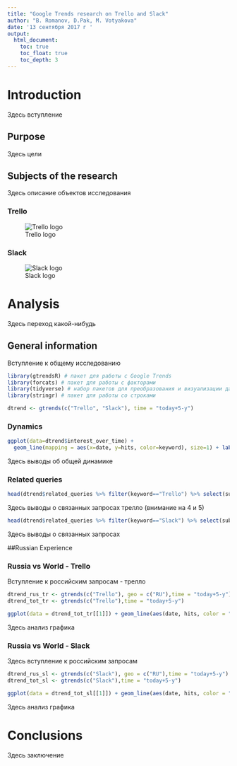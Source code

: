 ---
title: "Google Trends research on Trello and Slack"
author: "B. Romanov, D.Pak, M. Votyakova"
date: '13 сентября 2017 г '
output:
  html_document: 
    toc: true
    toc_float: true
    toc_depth: 3
---



# Introduction

Здесь вступление

## Purpose

Здесь цели

## Subjects of the research

Здесь описание объектов исследования

### Trello
![Trello logo](https://d2k1ftgv7pobq7.cloudfront.net/meta/u/res/images/brand-assets/Logos/0099ec3754bf473d2bbf317204ab6fea/trello-logo-blue.png)

### Slack
![Slack logo](https://www.scrumdesk.com/wp-content/uploads/slack-logo.png)

# Analysis 
Здесь переход какой-нибудь

## General information
Вступление к общему исследованию
```{r Подключение библиотек, message=FALSE, warning=FALSE, include=FALSE}
library(gtrendsR) # пакет для работы с Google Trends
library(forcats) # пакет для работы с факторами
library(tidyverse) # набор пакетов для преобразования и визуализации данных
library(stringr) # пакет для работы со строками
```


```{r, include=FALSE}
dtrend <- gtrends(c("Trello", "Slack"), time = "today+5-y")
```

### Dynamics
```{r, echo=FALSE}
ggplot(data=dtrend$interest_over_time) + 
  geom_line(mapping = aes(x=date, y=hits, color=keyword), size=1) + labs(title="Trends dynamics", x = "Year", y = "Search hits", color = "Keyword")
```

Здесь выводы об общей динамике

### Related queries

```{r, echo=FALSE}
head(dtrend$related_queries %>% filter(keyword=="Trello") %>% select(subject, value), 10)
```

Здесь выводы о связанных запросах трелло (внимание на 4 и 5)

```{r, echo=FALSE}
head(dtrend$related_queries %>% filter(keyword=="Slack") %>% select(subject, value), 10)
```

Здесь выводы о связанных запросах

##Russian Experience


### Russia vs World - Trello

Вступление к российским запросам - трелло

```{r, include=FALSE}
dtrend_rus_tr <- gtrends(c("Trello"), geo = c("RU"),time = "today+5-y")
dtrend_tot_tr <- gtrends(c("Trello"),time = "today+5-y")

```

```{r, echo=FALSE}
ggplot(data = dtrend_tot_tr[[1]]) + geom_line(aes(date, hits, color = "World")) + geom_line(data = dtrend_rus_tr[[1]], aes(date,hits,color = "Russia")) + labs(title = "Russia vs World on Trello search hits", x = "Date", y = "Search hits", color = "Region")

```

Здесь анализ графика

### Russia vs World - Slack

Здесь вступление к российским запросам

```{r, include=FALSE}
dtrend_rus_sl <- gtrends(c("Slack"), geo = c("RU"),time = "today+5-y")
dtrend_tot_sl <- gtrends(c("Slack"),time = "today+5-y")

```

```{r, echo=FALSE}
ggplot(data = dtrend_tot_sl[[1]]) + geom_line(aes(date, hits, color = "World")) + geom_line(data = dtrend_rus_sl[[1]], aes(date,hits,color = "Russia")) + labs(title = "Russia vs World on Slack search hits", x = "Date", y = "Search hits", color = "Region")

```

Здесь анализ графика

# Conclusions


Здесь заключение